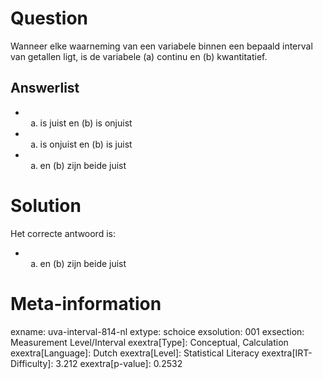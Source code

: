 Question
========

Wanneer elke waarneming van een variabele binnen een bepaald interval
van getallen ligt, is de variabele (a) continu en (b) kwantitatief.


Answerlist
----------

* (a) is juist en (b) is onjuist
* (a) is onjuist en (b) is juist
* (a) en (b) zijn beide juist

Solution
========

Het correcte antwoord is: 

* (a) en (b) zijn beide juist

Meta-information
================
exname: uva-interval-814-nl
extype: schoice
exsolution: 001
exsection: Measurement Level/Interval
exextra[Type]: Conceptual, Calculation
exextra[Language]: Dutch
exextra[Level]: Statistical Literacy
exextra[IRT-Difficulty]: 3.212
exextra[p-value]: 0.2532

